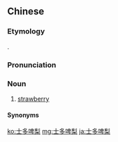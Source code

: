 ==Chinese==
{{zh-forms|gloss=-}}

===Etymology===
{{bor|zh|en|strawberry}}.

===Pronunciation===
{{zh-pron
|m=shìduōpílí
|c=si6 do1 be1 lei4-2
|cat=n
}}

===Noun===
{{zh-noun}}

# {{lb|zh|chiefly|Hong Kong Cantonese}} [[strawberry]]

====Synonyms====
{{zh-dial|草莓}}

[[ko:士多啤梨]]
[[mg:士多啤梨]]
[[ja:士多啤梨]]